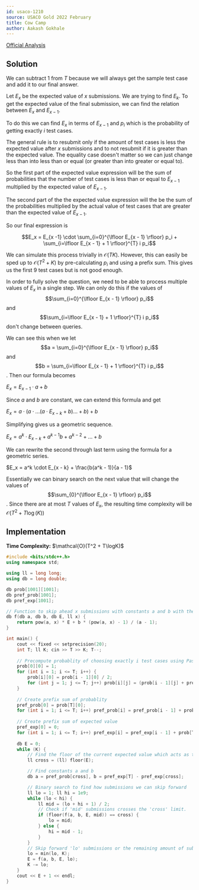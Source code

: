 ```yaml
---
id: usaco-1210
source: USACO Gold 2022 February
title: Cow Camp
author: Aakash Gokhale
---
```


[Official Analysis](http://www.usaco.org/current/data/sol_triangles_silver_feb20.html)

## Solution
We can subtract $1$ from $T$ because we will always get the sample test case and add it to our final answer.

Let $E_x$ be the expected value of $x$ submissions. We are trying to find $E_k$. To get the expected value of the final submission, we can find the relation between $E_x$ and $E_{x - 1}$.


To do this we can find $E_x$ in terms of $E_{x -1}$ and $p_i$ which is the probability of getting exactly $i$ test cases.


The general rule is to resubmit only if the amount of test cases is less the expected value after $x$ submissions and to not resubmit if it is greater than the expected value. The equality case doesn't matter so we can just change less than into less than or equal (or greater than into greater or equal to).


So the first part of the expected value expression will be the sum of probabilities that the number of test cases is less than or equal to $E_{x - 1}$ multiplied by the expected value of $E_{x - 1}$.


The second part of the the expected value expression will the be the sum of the probabilities multiplied by the actual value of test cases that are greater than the expected value of $E_{x - 1}$.


So our final expression is

$$E_x = E_{x -1} \cdot \sum_{i=0}^{\lfloor E_{x - 1} \rfloor} p_i + \sum_{i=\lfloor E_{x - 1} + 1 \rfloor}^{T} i p_i$$

We can simulate this process trivially in $\mathcal{O}(TK)$. However, this can easily be sped up to $\mathcal{O}(T^2 + K)$ by pre-calculating $p_i$ and using a prefix sum. This gives us the first $9$ test cases but is not good enough.


In order to fully solve the question, we need to be able to process multiple values of $E_x$ in a single step. We can only do this if the values of $$\sum_{i=0}^{\lfloor E_{x - 1} \rfloor} p_i$$ and $$\sum_{i=\lfloor E_{x - 1} + 1 \rfloor}^{T} i p_i$$ don't change between queries.


We can see this when we let $$a = \sum_{i=0}^{\lfloor E_{x - 1} \rfloor} p_i$$ and $$b = \sum_{i=\lfloor E_{x - 1} + 1 \rfloor}^{T} i p_i$$. Then our formula becomes

$E_x = E_{x - 1} \cdot a + b$

Since $a$ and $b$ are constant, we can extend this formula and get

$E_x = a \cdot (a \cdot ... (a \cdot E_{x - k} + b) ... + b) + b$

Simplifying gives us a geometric sequence.

$E_x = a^k \cdot E_{x - k} + a^{k - 1}b + a^{k - 2} + ... + b$

We can rewrite the second through last term using the formula for a geometric series.

$E_x = a^k \cdot E_{x - k} + \frac{b(a^k - 1)}{a - 1}$


Essentially we can binary search on the next value that will change the values of $$\sum_{0}^{\lfloor E_{x - 1} \rfloor} p_i$$. Since there are at most $T$ values of $E_x$, the resulting time complexity will be $\mathcal{O}(T^2 + T\log(K))$

## Implementation
**Time Complexity:** $\mathcal{O}(T^2 + T\logK)$

<LanguageSection>

<CPPSection>

```cpp
#include <bits/stdc++.h>
using namespace std;

using ll = long long;
using db = long double;

db prob[1001][1001];
db pref_prob[1001];
db pref_exp[1001];

// Function to skip ahead x submissions with constants a and b with the current expected value set to E.
db f(db a, db b, db E, ll x) {
  	return pow(a, x) * E + b * (pow(a, x) - 1) / (a - 1);
}

int main() {
	cout << fixed << setprecision(20);
	int T; ll K; cin >> T >> K; T--;
  
	// Precompute probablity of choosing exactly i test cases using Pascal's Identity.
	prob[0][0] = 1;
	for (int i = 1; i <= T; i++) {
		prob[i][0] = prob[i - 1][0] / 2;
		for (int j = 1; j <= T; j++) prob[i][j] = (prob[i - 1][j] + prob[i - 1][j - 1]) / 2;
	}
  
	// Create prefix sum of probablity
	pref_prob[0] = prob[T][0];
	for (int i = 1; i <= T; i++) pref_prob[i] = pref_prob[i - 1] + prob[T][i];
						
	// Create prefix sum of expected value
	pref_exp[0] = 0;
	for (int i = 1; i <= T; i++) pref_exp[i] = pref_exp[i - 1] + prob[T][i] * i;
  
	db E = 0;
	while (K) {
		// Find the floor of the current expected value which acts as the limit of how many submissions we can skip forward.
		ll cross = (ll) floor(E);

		// Find constants a and b
		db a = pref_prob[cross], b = pref_exp[T] - pref_exp[cross];

		// Binary search to find how submissions we can skip forward
		ll lo = 1; ll hi = 1e9;
		while (lo < hi) {
			ll mid = (lo + hi + 1) / 2;
			// Check if 'mid' submissions crosses the 'cross' limit.
			if (floor(f(a, b, E, mid)) == cross) {
				lo = mid;
	  		} else {
				hi = mid - 1;
			}
		}
		// Skip forward 'lo' submissions or the remaining amount of submissions if there are less than 'lo' submissions left.
		lo = min(lo, K);
		E = f(a, b, E, lo);
		K -= lo;
	}
	cout << E + 1 << endl;
}
```

</CPPSection>

</LanguageSection>

